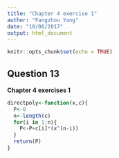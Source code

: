 ```yaml
---
title: "Chapter 4 exercise 1"
author: "Fangzhou Yang"
date: "10/06/2017"
output: html_document
---
```


```r
knitr::opts_chunk$set(echo = TRUE)
```

## Question 13
**Chapter 4 exercises 1**

```r
directpoly<-function(x,c){
  P<-0
  n<-length(c)
  for(i in 1:n){
    P<-P+c[i]*(x^(n-i))
  }
  return(P)
}
```
